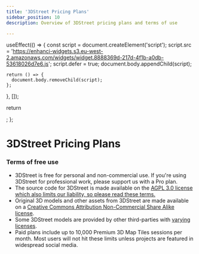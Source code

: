 ```yaml
---
title: '3DStreet Pricing Plans'
sidebar_position: 10
description: Overview of 3DStreet pricing plans and terms of use

---
```



  useEffect(() => {
    const script = document.createElement('script');
    script.src = 'https://enhanci-widgets.s3.eu-west-2.amazonaws.com/widgets/widget.8888369d-217d-4f1b-a0db-53618026d7e6.js';
    script.defer = true;
    document.body.appendChild(script);

    return () => {
      document.body.removeChild(script);
    };
  }, []);

  return <div id="enhanci-pricing-widget"></div>;
};

# 3DStreet Pricing Plans


<ScriptInjector />

### Terms of free use
* 3DStreet is free for personal and non-commercial use. If you're using 3DStreet for professional work, please support us with a Pro plan.
* The source code for 3DStreet is made available on the [AGPL 3.0 license which also limits our liability, so please read these terms.](https://github.com/3DStreet/3dstreet/blob/main/LICENSE) 
* Original 3D models and other assets from 3DStreet are made available on a [Creative Commons Attribution Non-Commercial Share Alike license](https://github.com/3DStreet/3dstreet-assets-source/blob/main/LICENSE).
* Some 3DStreet models are provided by other third-parties with [varying licenses](https://github.com/3DStreet/3dstreet#list-of-supported-segment-types).
* Paid plans include up to 10,000 Premium 3D Map Tiles sessions per month. Most users will not hit these limits unless projects are featured in widespread social media.